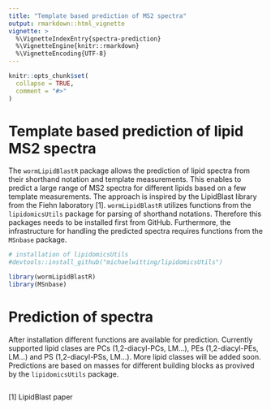 ```yaml
---
title: "Template based prediction of MS2 spectra"
output: rmarkdown::html_vignette
vignette: >
  %\VignetteIndexEntry{spectra-prediction}
  %\VignetteEngine{knitr::rmarkdown}
  %\VignetteEncoding{UTF-8}
---
```


```r
knitr::opts_chunk$set(
  collapse = TRUE,
  comment = "#>"
)
```

# Template based prediction of lipid MS2 spectra

The <code>wormLipidBlastR</code> package allows the prediction of lipid spectra from their shorthand notation and template measurements. This enables to predict a large range of MS2 spectra for different lipids based on a few template measurements. The approach is inspired by the LipidBlast library from the Fiehn laboratory [1]. <code>wormLipidBlastR</code> utilizes functions from the <code>lipidomicsUtils</code> package for parsing of shorthand notations. Therefore this packages needs to be installed first from GitHub. Furthermore, the infrastructure for handling the predicted spectra requires functions from the <code>MSnbase</code> package.

```r
# installation of lipidomicsUtils
#devtools::install_github("michaelwitting/lipidomicsUtils")

library(wormLipidBlastR)
library(MSnbase)
```

# Prediction of spectra

After installation different functions are available for prediction. Currently supported lipid clases are PCs (1,2-diacyl-PCs, LM...), PEs (1,2-diacyl-PEs, LM...) and PS (1,2-diacyl-PSs, LM...). More lipid classes will be added soon. Predictions are based on masses for different building blocks as provived by the <code>lipidomicsUtils</code> package.

```r

```


[1] LipidBlast paper